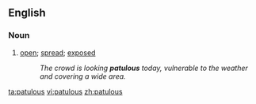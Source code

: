==English==

===Noun===
{{en-adj|more}} 

# [[open]]; [[spread]]; [[exposed]]
#:''The crowd is looking '''patulous''' today, vulnerable to the weather and covering a wide area.''

[[ta:patulous]]
[[vi:patulous]]
[[zh:patulous]]